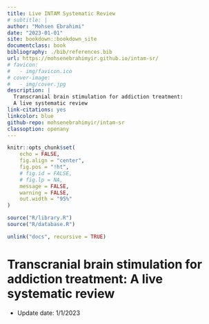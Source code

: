 ```yaml
--- 
title: Live INTAM Systematic Review
# subtitle: |
author: "Mohsen Ebrahimi"
date: "2023-01-01"
site: bookdown::bookdown_site
documentclass: book
bibliography: ./bib/references.bib
url: https://mohsenebrahimyir.github.io/intam-sr/
# favicon: 
#   - img/favicon.ico
# cover-image:
#   - img/cover.jpg
description: |
  Transcranial brain stimulation for addiction treatment:
  A live systematic review
link-citations: yes
linkcolor: blue
github-repo: mohsenebrahimyir/intam-sr
classoption: openany
---
```


```r
knitr::opts_chunk$set(
	echo = FALSE,
	fig.align = "center",
	fig.pos = "!ht",
	# fig.id = FALSE,
	# fig.lp = NA,
	message = FALSE,
	warning = FALSE,
	out.width = "95%"
)
```

```r
source("R/library.R")
source("R/database.R")
```


```r
unlink("docs", recursive = TRUE)
```

# Transcranial brain stimulation for addiction treatment: A live systematic review {-}

- Update date: 1/1/2023


